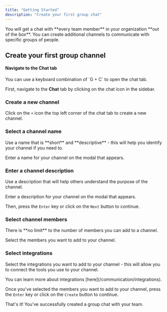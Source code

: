 ```yaml
---
title: "Getting Started"
description: "Create your first group chat"
---
```


<Check>
  You will get a chat with **every team member** in your organization **out of
  the box**. You can create additional channels to communicate with specific
  groups of people.
</Check>

## Create your first group channel

#### Navigate to the **Chat** tab

<Accordion title="Keyboard Shortcut" defaultOpen="true">
  You can use a keyboard combination of `G + C` to open the chat tab.
</Accordion>

First, navigate to the **Chat** tab by clicking on the chat icon in the sidebar.

### Create a new channel

Click on the `+` icon the top left corner of the chat tab to create a new channel.

### Select a channel name

<Check>
  Use a name that is **short** and **descriptive** - this will help you identify
  your channel if you need to.
</Check>

Enter a name for your channel on the modal that appears.

### Enter a channel description

<Check>
  Use a description that will help others understand the purpose of the channel.
</Check>

Enter a description for your channel on the modal that appears.

Then, press the `Enter` key or click on the `Next` button to continue.

### Select channel members

<Check>
  There is **no limit** to the number of members you can add to a channel.
</Check>

Select the members you want to add to your channel.

### Select integrations

Select the integrations you want to add to your channel - this will allow you to connect the tools you use to your channel.

<Info>
  You can learn more about integrations [here](/communication/integrations).
</Info>

Once you've selected the members you want to add to your channel, press the `Enter` key or click on the `Create` button to continue.

That's it! You've successfully created a group chat with your team.
